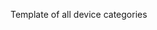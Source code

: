 <noinclude>Template of all device categories 
{{OslTemplate:LIMS/Common/Template |id_postfix=dc}}
{{OslTemplate:Helper/Docu/FormTemplate}}
</noinclude><includeonly><!-- 
-->{{OslTemplate:LIMS/Common/Category/Header
  |category_group_name=Device
  |display_name={{{display_name|}}}
  |ontology_iri={{{ontology_iri|}}}
  |sub_category_of={{{sub_category_of|}}}
  |category_type={{{category_type|}}}
  |description={{{description|}}}
}}
{{OslTemplate:LIMS/Common/Category/Footer}}
</includeonly>